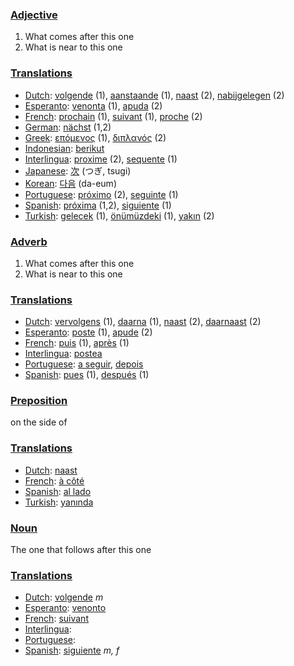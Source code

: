===[[Adjective]]===
#What comes after this one
#What is near to this one
===[[Translation]]s===
*[[Dutch]]: [[volgende]] (1), [[aanstaande]] (1), [[naast]] (2), [[nabijgelegen]] (2)
*[[Esperanto]]: [[venonta]] (1), [[apuda]] (2)
*[[French]]: [[prochain]] (1), [[suivant]] (1), [[proche]] (2)
*[[German]]: [[nächst]] (1,2)
*[[Greek]]: [[επόμενος]] (1), [[διπλανός]] (2)
*[[Indonesian]]: [[berikut]]
*[[Interlingua]]: [[proxime]] (2), [[sequente]] (1)
*[[Japanese]]: [[次]] (つぎ, tsugi)
*[[Korean]]: [[다음]] (da-eum)
*[[Portuguese]]: [[próximo]] (2), [[seguinte]] (1)
*[[Spanish]]: [[próxima]] (1,2), [[siguiente]] (1)
*[[Turkish]]: [[gelecek]] (1), [[önümüzdeki]] (1), [[yakın]] (2)

===[[Adverb]]===
#What comes after this one
#What is near to this one
===[[Translation]]s===
*[[Dutch]]: [[vervolgens]] (1), [[daarna]] (1), [[naast]] (2), [[daarnaast]] (2)
*[[Esperanto]]: [[poste]] (1), [[apude]] (2)
*[[French]]: [[puis]] (1), [[après]] (1)
*[[Interlingua]]: [[postea]]
*[[Portuguese]]: [[a seguir]], [[depois]]
*[[Spanish]]: [[pues]] (1), [[después]] (1)

===[[Preposition]]===
on the side of
===[[Translation]]s===
*[[Dutch]]: [[naast]]
*[[French]]: [[à côté]]
*[[Spanish]]: [[al lado]]
*[[Turkish]]: [[yanında]]

===[[Noun]]===
The one that follows after this one

===[[Translation]]s===
*[[Dutch]]: [[volgende]] ''m''
*[[Esperanto]]: [[venonto]]
*[[French]]: [[suivant]]
*[[Interlingua]]: [[]]
*[[Portuguese]]: [[]]
*[[Spanish]]: [[siguiente]] ''m, f''